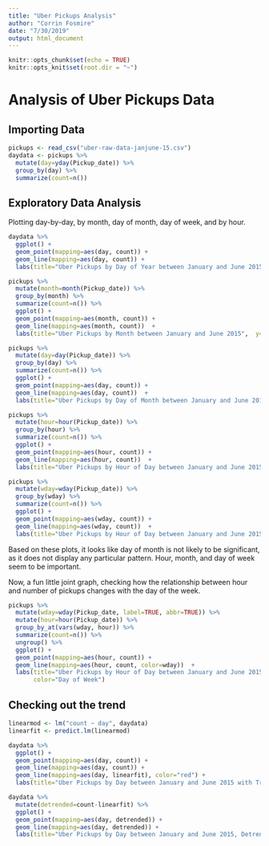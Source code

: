 ```yaml
---
title: "Uber Pickups Analysis"
author: "Corrin Fosmire"
date: "7/30/2019"
output: html_document
---
```


```r
knitr::opts_chunk$set(echo = TRUE)
knitr::opts_knit$set(root.dir = "~")
```

# Analysis of Uber Pickups Data

## Importing Data

```r
pickups <- read_csv("uber-raw-data-janjune-15.csv")
daydata <- pickups %>%
  mutate(day=yday(Pickup_date)) %>%
  group_by(day) %>%
  summarize(count=n())
```

## Exploratory Data Analysis

Plotting day-by-day, by month, day of month, day of week, and by hour.


```r
daydata %>%
  ggplot() +
  geom_point(mapping=aes(day, count)) +
  geom_line(mapping=aes(day, count)) +
  labs(title="Uber Pickups by Day of Year between January and June 2015", y="Pickup Count", x="Day")
```

```r
pickups %>%
  mutate(month=month(Pickup_date)) %>%
  group_by(month) %>%
  summarize(count=n()) %>%
  ggplot() +
  geom_point(mapping=aes(month, count)) +
  geom_line(mapping=aes(month, count))  +
  labs(title="Uber Pickups by Month between January and June 2015",  y="Pickup Count", x="Month")
```

```r
pickups %>%
  mutate(day=day(Pickup_date)) %>%
  group_by(day) %>%
  summarize(count=n()) %>%
  ggplot() +
  geom_point(mapping=aes(day, count)) +
  geom_line(mapping=aes(day, count))  +
  labs(title="Uber Pickups by Day of Month between January and June 2015",  y="Pickup Count", x="Day of Month")
```

```r
pickups %>%
  mutate(hour=hour(Pickup_date)) %>%
  group_by(hour) %>%
  summarize(count=n()) %>%
  ggplot() +
  geom_point(mapping=aes(hour, count)) +
  geom_line(mapping=aes(hour, count))  +
  labs(title="Uber Pickups by Hour of Day between January and June 2015",  y="Pickup Count", x="Hour")
```
```r
pickups %>%
  mutate(wday=wday(Pickup_date)) %>%
  group_by(wday) %>%
  summarize(count=n()) %>%
  ggplot() +
  geom_point(mapping=aes(wday, count)) +
  geom_line(mapping=aes(wday, count))  +
  labs(title="Uber Pickups by Hour of Day between January and June 2015",  y="Pickup Count", x="Day of Week")
```

Based on these plots, it looks like day of month is not likely to be significant, as it does not display any particular pattern. Hour, month, and day of week seem to be important.

Now, a fun little joint graph, checking how the relationship between hour and number of pickups changes with the day of the week.


```r
pickups %>%
  mutate(wday=wday(Pickup_date, label=TRUE, abbr=TRUE)) %>%
  mutate(hour=hour(Pickup_date)) %>%
  group_by_at(vars(wday, hour)) %>%
  summarize(count=n()) %>%
  ungroup() %>%
  ggplot() +
  geom_point(mapping=aes(hour, count)) +
  geom_line(mapping=aes(hour, count, color=wday))  +
  labs(title="Uber Pickups by Hour of Day between January and June 2015",  y="Pickup Count", x="Hour of Day",
       color="Day of Week")
```



## Checking out the trend

```r
linearmod <- lm("count ~ day", daydata)
linearfit <- predict.lm(linearmod)
```

```r
daydata %>%
  ggplot() +
  geom_point(mapping=aes(day, count)) +
  geom_line(mapping=aes(day, count)) +
  geom_line(mapping=aes(day, linearfit), color="red") +
  labs(title="Uber Pickups by Day between January and June 2015 with Trend",  y="Pickup Count", x="Day")
```

```r
daydata %>%
  mutate(detrended=count-linearfit) %>%
  ggplot() +
  geom_point(mapping=aes(day, detrended)) +
  geom_line(mapping=aes(day, detrended)) +
  labs(title="Uber Pickups by Day between January and June 2015, Detrended",  y="Pickup Count", x="Day")
```